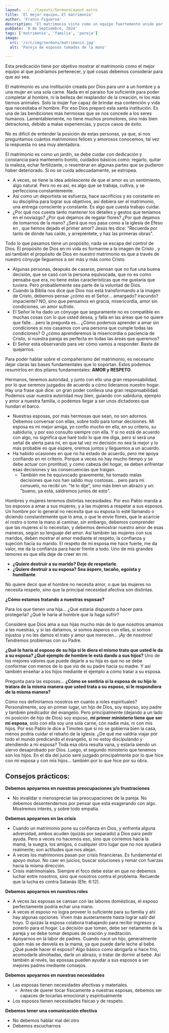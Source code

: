 ```yaml
---
layout: ../../layouts/SermonsLayout.astro
title: 'El mejor equipo… El matrimonio'
author: 'Franco Figueroa'
description: 'El matrimonio visto como un equipo fuertemente unido por amor y respeto.'
pubDate: '8 de Septiembre, 2024'
tags: ['matrimonio', 'familia', 'pareja']
image:
  src: '/src/img/sermons/matrimonio.jpg'
  alt: 'Pareja de esposos tomados de la mano'

---
```


Esta predicación tiene por objetivo mostrar el matrimonio como el mejor equipo al que podríamos pertenecer, y qué cosas debemos considerar para que así sea.

<BibleVerse client:load verse="Génesis 2:18-24" />

El matrimonio es una institución creada por Dios para unir a un hombre y a una mujer en una sola carne. Nada en el paraíso fue suficiente para poder completar al hombre, ni la belleza del resplandor de la creación, ni los más tiernos animales. Solo la mujer fue capaz de brindar esa contención y vida que necesitaba el hombre. Por eso Dios preparó esta santa institución. Es una de las bendiciones más hermosas que se nos concede a los seres humanos. Lamentablemente, no tiene muchos promotores, sino más bien detractores, debido a malas experiencias, y pocos casos de éxito. 

No es difícil de entender la posición de estas personas, ya que, si nos preguntamos cuántos matrimonios felices y amorosos conocemos, tal vez la respuesta no sea muy alentadora. 

El matrimonio es como un jardín, se debe cuidar con dedicación y constancia para mantenerlo bonito, cuidados básicos como: regarlo, quitar la maleza, echar fertilizante, o resembrar en algunas partes que se pudieron haber deteriorado. Si no se cuida adecuadamente, se estropea.

- A veces, se tiene la idea adolescente de que el amor es un sentimiento, algo natural. Pero no es así, es algo que se trabaja, cultiva, y se perfecciona constantemente. 
- Así como un deportista se esfuerza, hace sacrificios y es constante en su disciplina para lograr sus objetivos, así debiera ser el matrimonio, una entrega consciente y constante. Es algo que cuesta trabajo cuidar.
- ¿Por qué nos cuesta tanto mantener los detalles y gestos que teníamos en el noviazgo? ¿Por qué dejamos de regalar flores? ¿Por qué dejamos de tomarnos de la mano? ¿Será que nos pasa como a la iglesia de Éfeso en <BibleVerse client:load verse="Apocalipsis 2:4-5" />, que hemos dejado el primer amor? Jesús les dice: "Recuerda por tanto de dónde has caído, y arrepiéntete, y haz las primeras obras".


<BibleVerse client:load verse="Romanos 8:28-29" /> Todo lo que pasamos tiene un propósito, nada se escapa del control de Dios. El propósito de Dios en mi vida es formarme a la imagen de Cristo , y así también el propósito de Dios en nuestro matrimonio es que a través de nuestro cónyuge lleguemos a ser más y más como Cristo.

- Algunas personas, después de casarse, piensan que no fue una buena decisión, que se casó con la persona equivocada, que no es como pensaba que era, no tiene estas características que me gustaría que tuviera. Pero probablemente sea parte de la voluntad de Dios. 
- Cuando la Biblia nos dice que Dios nos está transformando a la imagen de Cristo, debemos pensar ¿cómo es el Señor… amargado? iracundo? impaciente? NO, sino que pensamos en gracia, misericordia, amor sin condiciones, un amor sufrido.
- El Señor le ha dado un cónyuge que seguramente no es compatible en muchas cosas con lo que usted desea, y falla en las áreas que no quiere que falle… pero la pregunta es… ¿Cómo podemos aprender a amar sin condiciones si nos casamos con una persona que cumple todas las condiciones? O ¿cómo aprenderemos la misericordia o paciencia de Cristo, si nuestra pareja es perfecta en todas las áreas que queremos?
- El Señor está observando para ver cómo vamos a responder. Basta de quejarnos.

Para poder hablar sobre el compañerismo del matrimonio, es necesario dejar claras las bases fundamentales que lo soportan. Estos podemos resumirlos en dos pilares fundamentales: **AMOR y RESPETO**.


<BibleVerse client:load verse="Efesios 5:21-28; 1 Ped. 3:1-7" />

Hermanos, tenemos autoridad, y junto con ello una gran responsabilidad, por lo que seremos juzgados de acuerdo a cómo lideramos nuestro hogar. Hay una frase que dice: un gran poder conlleva una gran responsabilidad. Podemos usar nuestra autoridad muy bien, guiando con sabiduría, ejemplo y amor a nuestra familia, o podemos llegar a ser unos dictadores que hundan el barco.

- Nuestras esposas, por más hermosas que sean, no son adornos. Debemos conversar con ellas, sobre todo para tomar decisiones. Mi esposa es mi mejor amiga, yo confío mucho en ella, en su criterio, su sabiduría, y por eso consulto siempre con ella. Y si no está de acuerdo con algo, no significa que haré todo lo que me diga, pero sí será una señal de alerta para mí, en que tal vez mi decisión no sea la mejor y lo más probable es que espere, oremos juntos y lleguemos a un acuerdo. 
- Ha habido ocasiones en que no ha estado de acuerdo, pero me apoya confiando en mi criterio. Porque a veces no hay mucho tiempo y se debe actuar con prontitud, y como cabeza del hogar, se deben enfrentar esas decisiones y las consecuencias que traigan.
  - También me he equivocado gravemente, he tomado malas decisiones que nos han salido muy costosas… pero para mi consuelo, no recibí un: "te lo dije", sino más bien un abrazo y un: "bueno, ya está, saldremos juntos de esto".

Hombres y mujeres tenemos distintas necesidades. Por eso Pablo manda a los esposos a amar a sus mujeres, y a las mujeres a respetar a sus esposos. Un hombre por lo general no necesita que su esposa lo esté llamando o diciendo constantemente que lo ama, o que le envíe flores, que le acaricie el rostro o tome la mano al caminar, sin embargo, debemos comprender que las mujeres sí lo necesitan, y debemos demostrar nuestro amor de esas maneras, según su lenguaje del amor.
Así también las mujeres con sus maridos, deben mostrar el amor mediante el respeto, la confianza y sujeción hacia su marido. El respeto de mi esposa me hace fuerte, me da valor, me da la confianza para hacer frente a todo. Uno de mis grandes temores es que ella deje de creer en mi. 
- **¿Quiere destruir a su marido? Deje de respetarle**.
- **¿Quiere destruir a su esposa? Sea áspero, tacaño, egoísta y humillante**.

No quiere decir que el hombre no necesita amor, o que las mujeres no necesita respeto, sino que la principal necesidad afectiva son distintas.


**¿Cómo estamos tratando a nuestras esposas?**

Para los que tienen una hija… ¿Qué estaría dispuesto a hacer para protegerla? ¿Qué le haría al hombre que la haga sufrir?

Considere que Dios ama a sus hijas mucho más de lo que nosotros amamos a las nuestras, y si las dañamos, si somos ásperos con ellas, si somos injustos y no les damos el trato y amor que merecen… ¡Ay de nosotros! Tendremos problemas con su Padre.

**¿Qué le haría al esposo de su hija si le diera el mismo trato que usted le da a su esposa? ¿Qué ejemplo de hombre le está dando a sus hijos?** Uno de los mejores valores que puede dejarle a su hija es que no se debe conformar con menos de lo que vio de su padre hacia su madre. 
Y así también enseñar a los hijos mediante el ejemplo a cómo tratar a su esposa.

Pregunta para las esposas… **¿Cómo se sentiría si la esposa de su hijo lo tratara de la misma manera que usted trata a su esposo, si le respondiera de la misma manera?** 

Cómo nos definiríamos nosotros en cuanto a roles espirituales? Personalmente, soy en primer lugar, un hijo de Dios, soy esposo, soy padre y también predicador del evangelio. Pero principalmente (dejando a un lado mi posición de hijo de Dios) soy esposo, **mi primer ministerio tiene que ser mi esposa**, solo con ella soy una sola carne, con nadie más, ni con mis hijos. Por eso Pablo le dice a Timoteo que si no se gobierna bien la casa, menos podría cuidar el rebaño de la iglesia. ¿De qué me valdría viajar por todo el mundo predicando el evangelio, si no estoy discipulando y atendiendo a mi esposa? Toda esa obra resulta vana, y estaría siendo un siervo desaprobado por Dios. Luego, el segundo ministerio que tenemos son los hijos. En el día del juicio seré juzgado principalmente por lo que hice con mi esposa y con mis hijos… también por lo que hice por su obra.	

## Consejos prácticos: 

**Debemos apoyarnos en nuestras preocupaciones y/o frustraciones**
- No invalidar o menospreciar las preocupaciones de la pareja. No debemos desentendernos por pensar que está exagerando con algo. Mostremos interés, y sobre todo empatía.

**Debemos apoyarnos en las crisis**
- Cuando un matrimonio pone su confianza en Dios, y enfrenta alguna adversidad, ambos acuden (quizás por separado) a Dios para pedir ayuda. Pero a veces no hacemos eso, sino que corremos hacia la mamá, la suegra, los amigos, o cualquier otro lugar que no nos ayudará realmente; son actitudes que nos alejan.
- A veces los matrimonios pasan por crisis financieras. Es fundamental el apoyo mutuo. No caer en juicios, buscar soluciones y remar con fuerzas hacia la misma dirección.
- Crisis matrimoniales. Siempre el foco debe estar en que no debemos luchar entre nosotros, sino que nosotros contra el problema. Recuerde que la lucha es contra Satanás (Efe. 6:12).

**Debemos apoyarnos en nuestros roles**
- A veces las esposas se cansan con las labores domésticas, el esposo perfectamente podría echar una mano.
- A veces el esposo no logra proveer lo suficiente para su familia y ahí hay algunas opciones. Viven más austeramente hasta lograr salir del hoyo. O quizás la esposa colabora trabajando para recibir ingresos y ponerlo para el hogar. La decisión que tomen, debe ser netamente de la pareja y se debe tomar después de oración y meditación.
- Apoyarnos en la labor de padres. Cuando nace un hijo, generalmente quien más se desvela es la mamá, ya que puede darle leche al bebé. ¿Qué puede hacer el esposo? Algo básico como abrigarla si hace frío, acomodarle almohadas, darle un abrazo, o tratar de dormir al bebé. Así también al revés, las epossas pueden ayudar a sus esposos a ser mejores padres mediante consejos.

**Debemos apoyarnos en nuestras necesidades**
- Las esposas tienen necesidades afectivas y materiales. 
  - Antes de querer tocar físicamente a nuestras esposas, debemos ser capaces de tocarlas emocional y espiritualmente
- Los esposos tienen necesidades físicas y de respeto.

**Debemos tener una comunicación efectiva**
- No debemos hablar mal del otro
- Debemos escucharnos

